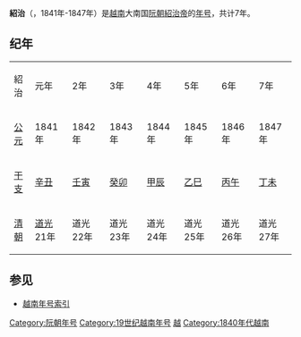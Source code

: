 {{Eranamebox|年号=紹治
|起讫时间= 1841年-1847年
|政权= [[阮朝|阮朝]]
|帝王=[[紹治帝|紹治帝]]
|历时= 7年
|timeline= <timeline>
ImageSize  = width:200 height:50
PlotArea   = width:180 height:30 left:10 bottom:20
TimeAxis   = orientation:horizontal
DateFormat = yyyy
Period     = from:1802 till:1945
AlignBars  = early
ScaleMajor = increment:60 start:1841
Colors =
  id:canvas value:rgb(1,1,0.85)
BackgroundColors = canvas:canvas
PlotData =
  width:15 color:black
  bar:era from:start till:end color:black
  bar:era from:1841 till:1847 color:red
  at:1841 mark:(line,white)
  at:1847 mark:(line,white)
</timeline>
|说明=<span style="color: red">绍治</span>在'''阮朝'''时期的位置。

}}
'''紹治'''（{{vie|v=Thiệu Trị|hn=紹治}}，1841年-1847年）是[[越南|越南]]大南国[[阮朝|阮朝]][[紹治帝|紹治帝]]的[[年号|年号]]，共计7年。

==纪年==

{| class="wikitable" style="background-color:#ffffff;text-align:center"
|- style="background-color:#cccccc;font-weight:bold"
|紹治||元年||2年||3年||4年||5年||6年||7年
|- 
![[公元|公元]]
|1841年||1842年||1843年||1844年||1845年||1846年||1847年
|- 
![[干支|干支]]
|[[辛丑|辛丑]]||[[壬寅|壬寅]]||[[癸卯|癸卯]]||[[甲辰|甲辰]]||[[乙巳|乙巳]]||[[丙午|丙午]]||[[丁未|丁未]] 
|-
![[清朝|清朝]]
|[[道光|道光]]21年||道光22年||道光23年||道光24年||道光25年||道光26年||道光27年
|}
==参见==
*[[越南年号索引|越南年号索引]]

{{年号|[[明命|明命]]|[[越南年号索引|越南阮朝年号]]|[[嗣德|嗣德]]}}
{{越南年號}}

[[Category:阮朝年号|Category:阮朝年号]]
[[Category:19世纪越南年号|Category:19世纪越南年号]]
[[Category:一世一元年號|越]]
[[Category:1840年代越南|Category:1840年代越南]]